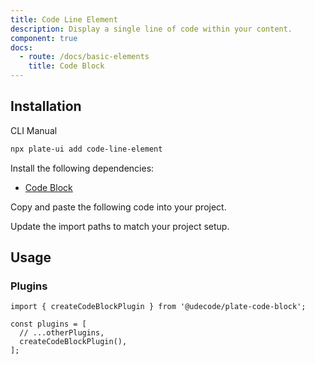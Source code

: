```yaml
---
title: Code Line Element
description: Display a single line of code within your content.
component: true
docs:
  - route: /docs/basic-elements
    title: Code Block
---
```


<ComponentPreview name="playground-demo" id="basicnodes" />

## Installation

<Tabs defaultValue="cli">

<TabsList>
<TabsTrigger value="cli">CLI</TabsTrigger>
<TabsTrigger value="manual">Manual</TabsTrigger>
</TabsList>
<TabsContent value="cli">

```bash
npx plate-ui add code-line-element
```

</TabsContent>

<TabsContent value="manual">

<Steps>

<Step>

Install the following dependencies:

- [Code Block](/docs/basic-elements)

</Step>

<Step>

Copy and paste the following code into your project.

</Step>

<ComponentSource name="code-line-element" />

<Step>

Update the import paths to match your project setup.

</Step>

</Steps>

</TabsContent>

</Tabs>

## Usage

### Plugins

```tsx
import { createCodeBlockPlugin } from '@udecode/plate-code-block';

const plugins = [
  // ...otherPlugins,
  createCodeBlockPlugin(),
];
```
